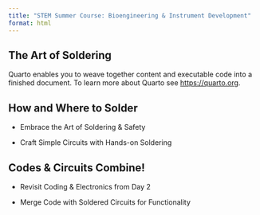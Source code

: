 ```yaml
---
title: "STEM Summer Course: Bioengineering & Instrument Development"
format: html
---
```


## The Art of Soldering

Quarto enables you to weave together content and executable code into a finished document. To learn more about Quarto see <https://quarto.org>.

## How and Where to Solder

-   Embrace the Art of Soldering & Safety

-   Craft Simple Circuits with Hands-on Soldering

## Codes & Circuits Combine!

-   Revisit Coding & Electronics from Day 2

-   Merge Code with Soldered Circuits for Functionality
